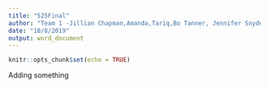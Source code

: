 ```yaml
---
title: "525Final"
author: "Team 1 -Jillian Chapman,Amanda,Tariq,Bo Tanner, Jennifer Snyder"
date: "10/8/2019"
output: word_document
---
```


```r
knitr::opts_chunk$set(echo = TRUE)
```
Adding something
